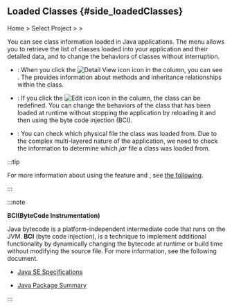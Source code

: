 ## Loaded Classes {#side_loadedClasses}

Home &gt; Select Project &gt; <Cmdname sid="side_agentsConfiguration" className="uitext" /> &gt; <Cmdname sid="side_loadedClasses" className="uitext" />

<ImgLang img='ipa-loaded-class-java.png' desc='Loaded Classes' />

You can see class information loaded in Java applications. The <Cmdname sid="side_loadedClasses" className="uitext" /> menu allows you to retrieve the list of classes loaded into your application and their detailed data, and to change the behaviors of classes without interruption.

- <Cmdname sid="TTL08085" className="uitext" />: When you click the ![Detail View icon](/img/ico-detail-view-gr.svg) icon in the <Cmdname sid="TTL08085" className="uitext" /> column, you can see <Cmdname sid="TTL08085" className="uitext" />. The <Cmdname sid="TTL08085" className="uitext" /> provides information about methods and inheritance relationships within the class.

- <Cmdname sid="redefine" className="uitext" />: If you click the ![Edit icon](/img/ico-edit.svg) icon in the <Cmdname sid="redefine" className="uitext" /> column, the class can be redefined. You can change the behaviors of the class that has been loaded at runtime without stopping the application by reloading it and then using the byte code injection (BCI).

- <Cmdname sid="resource" className="uitext" />: You can check which physical file the class was loaded from. Due to the complex multi-layered nature of the application, we need to check the <Cmdname sid="resource" className="uitext" /> information to determine which *jar* file a class was loaded from.

:::tip

For more information about using the <Cmdname sid="redefine" className="uitext" /> feature and <Cmdname sid="resource" className="uitext" />, see [the following](../best-practice-guides/about-instance-performance-analysis#advanced-use-loaded-classes).

:::

:::note 

**BCI(ByteCode Instrumentation)**

Java bytecode is a platform-independent intermediate code that runs on the JVM. **BCI** (byte code injection), is a technique to implement additional functionality by dynamically changing the bytecode at runtime or build time without modifying the source file. For more information, see the following document. 

- [Java SE Specifications](https://docs.oracle.com/javase/specs/)

- [Java Package Summary](https://docs.oracle.com/en/java/javase/21/docs/api/java.instrument/java/lang/instrument/package-summary.html)

:::
